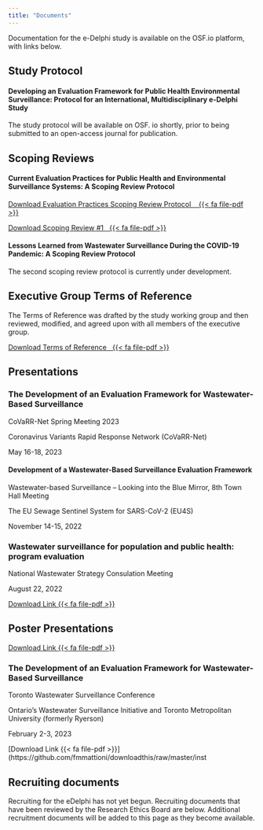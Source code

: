 ```yaml
---
title: "Documents"
---
```


Documentation for the e-Delphi study is available on the OSF.io platform, with links below.

<!-- Adds a FontAwesome icon {{< fa file-pdf >}} requires the fontawesome Quarto extension-->
<!-- Adds a button to the URL link {.btn .btn-secondary} using the Flatly theme (or any Bootstrap theme)-->

## Study Protocol
#### Developing an Evaluation Framework for Public Health Environmental Surveillance: Protocol for an International, Multidisciplinary e-Delphi Study
The study protocol will be available on OSF. io shortly, prior to being submitted to an open-access journal for publication.

## Scoping Reviews
#### Current Evaluation Practices for Public Health and Environmental Surveillance Systems: A Scoping Review Protocol

[Download Evaluation Practices Scoping Review Protocol &nbsp;&nbsp; {{< fa file-pdf >}}](https://osf.io/wcxu7/?action=download){.btn .btn-secondary}

[Download Scoping Review #1&nbsp;&nbsp; {{< fa file-pdf >}}](https://osf.io/wcxu7/?action=download){.btn .btn-secondary}

#### Lessons Learned from Wastewater Surveillance During the COVID-19 Pandemic: A Scoping Review Protocol
The second scoping review protocol is currently under development.

## Executive Group Terms of Reference
The Terms of Reference was drafted by the study working group and then reviewed, modified, and agreed upon with all members of the executive group.

<!-- Adds a FontAwesome icon {{< fa file-pdf >}} requires the fontawesome Quarto extension-->
<!-- Adds a button to the URL link {.btn .btn-secondary} using the Flatly theme (or any Bootstrap theme)-->

[Download Terms of Reference&nbsp;&nbsp; {{< fa file-pdf >}}](https://osf.io/wcxu7/?action=download){.btn .btn-secondary}

## Presentations

### The Development of an Evaluation Framework for Wastewater-Based Surveillance
CoVaRR-Net Spring Meeting 2023

Coronavirus Variants Rapid Response Network (CoVaRR-Net)

May 16-18, 2023

#### Development of a Wastewater-Based Surveillance Evaluation Framework
Wastewater-based Surveillance – Looking into the Blue Mirror, 8th Town Hall Meeting

The EU Sewage Sentinel System for SARS-CoV-2 (EU4S)

November 14-15, 2022

### Wastewater surveillance for population and public health: program evaluation
National Wastewater Strategy Consulation Meeting

August 22, 2022

[Download Link {{< fa file-pdf >}}](https://osf.io/8fa3v/?action=download){.btn .btn-secondary}

## Poster Presentations

[Download Link {{< fa file-pdf >}}](https://github.com/fmmattioni/downloadthis/raw/master/inst/example/file_1.pdf){.btn .btn-danger}

### The Development of an Evaluation Framework for Wastewater-Based Surveillance
Toronto Wastewater Surveillance Conference

Ontario’s Wastewater Surveillance Initiative and Toronto Metropolitan University (formerly Ryerson)

February 2-3, 2023

[Download Link {{< fa file-pdf >}}](https://github.com/fmmattioni/downloadthis/raw/master/inst


## Recruiting documents
Recruiting for the eDelphi has not yet begun. Recruiting documents that have been reviewed by the Research Ethics Board are below. Additional recruitment documents will be added to this page as they become available.




